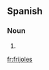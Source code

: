==Spanish==

===Noun===
{{head|es|noun form|g={{m|p}}}}

# {{plural of|frijol|nocat=1|lang=es}}

[[fr:frijoles]]
